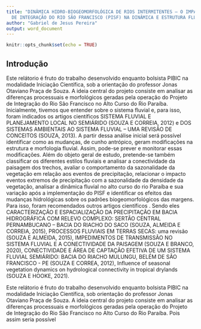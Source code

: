```yaml
---
title: "DINÂMICA HIDRO-BIOGEOMORFOLÓGICA DE RIOS INTERMITENTES – O IMPACTO DO PROJETO
  DE INTEGRAÇÃO DO RIO SÃO FRANCISCO (PISF) NA DINÂMICA E ESTRUTURA FLUVIAL"
author: "Gabriel de Jesus Pereira"
output: word_document
---
```


```r
knitr::opts_chunk$set(echo = TRUE)
```

## Introdução 

Este relátorio é fruto do trabalho desenvolvido enquanto bolsista PIBIC na modalidade Iniciação Científica, sob a orientação do professor Jonas Otaviano Praça de Souza. A ideia central do projeto consiste em analisar as diferenças processuais e morfológicos geradas pela operação do Projeto de Integração do Rio São Francisco no Alto Curso do Rio Paraíba. Inicialmente, tivemos que entender sobre o sistema fluvial e, para isso, foram indicados os artigos científicos SISTEMA FLUVIAL E PLANEJAMENTO LOCAL NO SEMIÁRIDO (SOUZA E CORREIA, 2012) e DOS SISTEMAS AMBIENTAIS AO SISTEMA FLUVIAL – UMA REVISÃO DE CONCEITOS (SOUZA, 2013). A partir dessa análise inicial será possível identificar como as mudanças, de cunho antrópico, geram modificações na estrutura e morfologia fluvial. Assim, pode-se prever e monitorar essas modificações. Além do objeto geral de estudo, pretende-se também classificar os diferentes estilos fluviais e analisar a conectividade da paisagem dos trechos, avaliar o comportamento da sazonalidade da vegetação em relação aos eventos de precipitação, relacionar o impacto eventos extremos de precipitação com a sazonalidade da densidade da vegetação, analisar a dinâmica fluvial no alto curso do rio Paraíba e sua variação após a implementação do PISF e identificar os efeitos das mudanças hidrológicas sobre os padrões biogeomorfológicos das margens. Para isso, foram recomendados outros artigos científicos . Sendo eles CARACTERIZAÇÃO E ESPACIALIZAÇÃO DA PRECIPITAÇÃO EM BACIA HIDROGRÁFICA COM RELEVO COMPLEXO: SERTÃO CENTRAL PERNAMBUCANO – BACIA DO RIACHO DO SACO (SOUZA, ALMEIDA E CORREIA, 2015), PROCESSOS FLUVIAIS EM TERRAS SECAS: uma revisão (SOUZA E ALMEIDA, 2015), IMPEDIMENTOS DE TRANSMISSÃO NO SISTEMA FLUVIAL E A CONECTIVIDADE DA PAISAGEM (SOUZA E BRANCO, 2020), CONECTIVIDADE E ÁREA DE CAPTAÇÃO EFETIVA DE UM SISTEMA FLUVIAL SEMIÁRIDO: BACIA DO RIACHO MULUNGU, BELÉM DE SÃO FRANCISCO - PE (SOUZA E CORREA, 2012), Influence of seasonal vegetation dynamics on hydrological connectivity in tropical drylands (SOUZA E HOOKE, 2021).


Este relátorio é fruto do trabalho desenvolvido enquanto bolsista PIBIC na modalidade Iniciação Científica, sob orientação do professor Jonas Otaviano Praça de Souza. A ideia central do projeto consiste em analisar as diferenças processuais e morfológicos geradas pela operação do Projeto de Integração do Rio São Francisco no Alto Curso do Rio Paraíba. Pois assim seria possível 